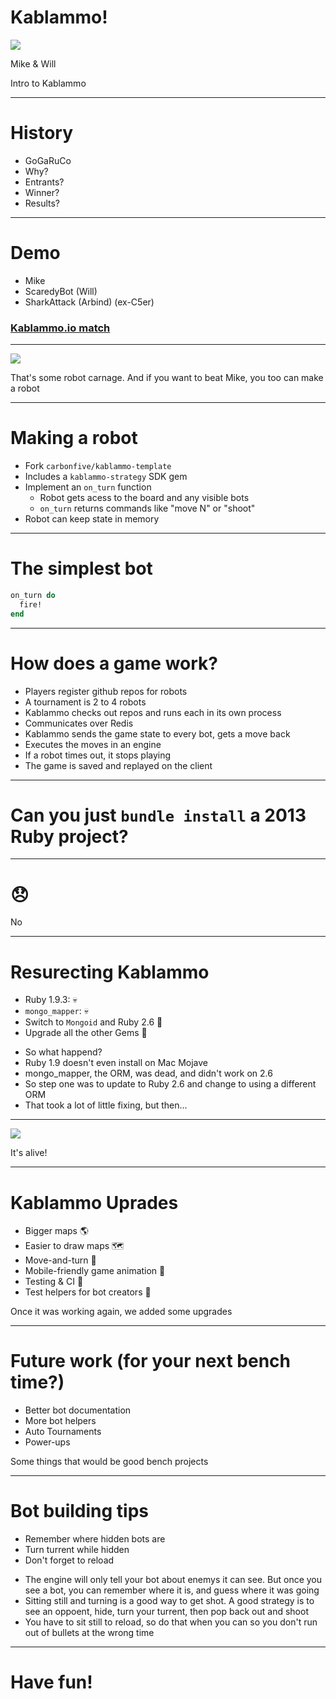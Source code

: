 



<Head>
  <title>Kablammo!</title>
</Head>

<TitlePage>

# Kablammo!

<img src={shoot} />

Mike &amp; Will

</TitlePage>

<Notes>Intro to Kablammo</Notes>

---

<Layout bg="secondary">

# History

</Layout>

<Notes>

- GoGaRuCo
- Why?
- Entrants?
- Winner?
- Results?

</Notes>

---

# Demo

- Mike
- ScaredyBot (Will)
- SharkAttack (Arbind) (ex-C5er)

<h3>
  <a href="http://kablammo.io/battles/5d9d128e421aa976a23773fd" target="_blank">
    Kablammo.io match
  </a>
</h3>

---

<Image src={battleBot} />

<Notes>

That's some robot carnage.
And if you want to beat Mike, you too can make a robot

</Notes>

---

# Making a robot

- Fork `carbonfive/kablammo-template`
- Includes a `kablammo-strategy` SDK gem
- Implement an `on_turn` function
  - Robot gets acess to the board and any visible bots
  - `on_turn` returns commands like "move N" or "shoot"
- Robot can keep state in memory

---

# The simplest bot

```ruby
on_turn do
  fire!
end
```

---

# How does a game work?

- Players register github repos for robots
- A tournament is 2 to 4 robots
- Kablammo checks out repos and runs each in its own process
- Communicates over Redis
- Kablammo sends the game state to every bot, gets a move back
- Executes the moves in an engine
- If a robot times out, it stops playing
- The game is saved and replayed on the client

---

# Can you just `bundle install` a 2013 Ruby project?

---

<BgImage src={trainwreck}>

# 😞

</BgImage>

<Notes>

No

</Notes>

---

# Resurecting Kablammo

- Ruby 1.9.3: 💀
- `mongo_mapper`: 💀
- Switch to `Mongoid` and Ruby 2.6 🔧
- Upgrade all the other Gems 💎

<Notes>

- So what happend?
- Ruby 1.9 doesn't even install on Mac Mojave
- mongo_mapper, the ORM, was dead, and didn't work on 2.6
- So step one was to update to Ruby 2.6 and change to using a different ORM
- That took a lot of little fixing, but then...

</Notes>

---

<Image src={alive} />

<Notes>

It's alive!

</Notes>

---

# Kablammo Uprades

- Bigger maps 🌎
- Easier to draw maps 🗺️
- Move-and-turn 💃
- Mobile-friendly game animation 📱
- Testing &amp; CI 🧪
- Test helpers for bot creators 🤖

<Notes>

Once it was working again, we added some upgrades

</Notes>

---

# Future work (for your next bench time?)

- Better bot documentation
- More bot helpers
- Auto Tournaments
- Power-ups

<Notes>

Some things that would be good bench projects

</Notes>

---

# Bot building tips

- Remember where hidden bots are
- Turn turrent while hidden
- Don't forget to reload

<Notes>


- The engine will only tell your bot about enemys it can see. But once you see a bot, you can remember where it is, and guess where it was going
- Sitting still and turning is a good way to get shot. A good strategy is to see an oppoent, hide, turn your turrent, then pop back out and shoot
- You have to sit still to reload, so do that when you can so you don't run out of bullets at the wrong time

</Notes>

---

<BgImage src={terminator}>

# Have fun!

</BgImage>
